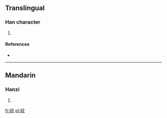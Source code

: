==Translingual==

===Han character===
{{Han char|rn=46|rad=山|as=06|sn=9|four=|canj=山卜金大 (UYCK)}}

# {{defn|Han|sort=山06}}

====References====
* {{Han ref|kx=0311.061|hdz=10771.150|uh=5CE7|ud=23783}}

----

==Mandarin==

===Hanzi===
{{cmn-hanzi|pin=[[jiāo]] ([[jiao1]])|wg=chiao<sup>1</sup>}}

# {{defn|Mandarin|sort=山06}}

[[fr:峧]]
[[pl:峧]]